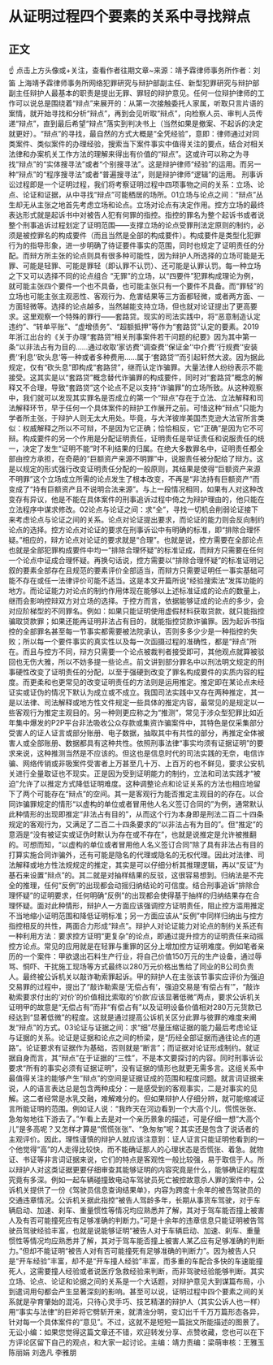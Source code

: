 # 从证明过程四个要素的关系中寻找辩点
## 正文
☝ 点击上方头像或+关注，查看作者往期文章~来源：靖予霖律师事务所作者：刘笛 上海靖予霖律师事务所网络犯罪研究与辩护部副主任、新型犯罪研究与辩护部副主任辩护人最基本的职责是提出无罪、罪轻的辩护意见。任何一位辩护律师的工作可以说总是围绕着“辩点”来展开的：从第一次接触委托人家属，听取只言片语的案情，就开始寻找和分析“辩点”，再到会见听取“辩点”，向检察人员、审判人员传递“辩点”，直到最后希望“辩点”落实到判决书上（当然如果是撤案、不起诉的决定就更好）。“辩点”的寻找，最自然的方式大概是“全凭经验”，意即：律师通过对同类案件、类似案件的办理经验，搜索当下案件事实中值得关注的要点，结合对相关法律和办案机关工作方法的理解来得出有价值的“辩点”。这或许可以称之为寻找“辩点”的“实体搜寻法”或者“个别搜寻法”。这是辩护律师“经验”的运用。而另一种“辩点”的“程序搜寻法”或者“普遍搜寻法”，则是辩护律师“逻辑”的运用。 刑事诉讼过程即是一个证明过程，我们将考察证明过程中四项事物之间的关系：立场、论点、论证和证据，从中寻找“辩点”可能栖居的场所。01立场与论点之间：“辩点”丛生却无从主张之地首先考虑立场和论点。立场对论点有决定作用。控方立场的最终表达形式就是起诉书中对被告人犯有何罪的指控。指控的罪名为整个起诉书或者说整个刑事追诉过程划定了证明范围——支撑立场的论点受罪刑法定原则的制约，必须是被控罪名的构成要件（而且当然是全部的构成要件）。构成要件是类型化犯罪行为的指导形象，进一步明确了待证要件事实的范围，同时也规定了证明责任的分配。而辩方所主张的论点则具有很多种可能性，因为辩护人所选择的立场可能是无罪、可能是轻罪、可能是罪轻（即认罪不认罚）、还可能是认罪认罚。每一种立场之下又可以选择不同的论点组合 “无罪”的立场，以“四要件”犯罪构成理论为例，就可能主张四个要件一个也不具备，也可能主张只有一个要件不具备。而“罪轻”的立场也可能主张主观恶性、客观行为、危害结果等三方面都轻微，或者两方面、一方面轻微等。选择的论点越多，当然越能支持立场，但也就对论证提出了更高要求。这里观察一个特殊的罪行——套路贷。现实的司法实践中，将“恶意制造认定违约”、“转单平账”、“虚增债务”、“超额抵押”等作为“套路贷”认定的要素。2019年浙江出台的《关于办理“套路贷”相关刑事案件若干问题的纪要》因为其中第一条“以非法占有为目的……通过收取‘家访费’‘调查费’‘保证金’‘中介费’‘行规费’‘安装费’‘利息’‘砍头息’等一种或者多种费用……属于‘套路贷’”而引起轩然大波。因为据此规定，仅有“砍头息”即构成“套路贷”，继而认定诈骗罪。大量法律人纷纷表示不能接受。这其实是以“套路贷”概念替代诈骗罪的构成要件，同时对“套路贷”概念的解释又不合理，导致“套路贷”这个论点不足以支持“诈骗罪”的立场所致。从这种观察中，我们就可以发现其实罪名是否成立的第一个“辩点”存在于立法、立法解释和司法解释环节，早于任何一个具体案件的辩护工作展开之前。可惜这种“辩点”只能为学者所主张，于辩护人则无太大用处。毕竟，与大洋彼岸美国杰克逊大法官所言类似：权威解释之所以不可辩，不是因为它正确；恰恰相反，它“正确”是因为它不可辩。构成要件的另一个作用是分配证明责任，证明责任是举证责任和说服责任的统一，决定了发生“证明不能”时不利结果的归属。在绝大多数罪名中，证明责任都全部由控方承担，在奇葩的“巨额资产来源不明罪”中，说服责任被分配给了辩方。这是以规定的形式强行改变证明责任分配的一般原则，其结果是使得“巨额资产来源不明罪”这个立场成立所需的论点发生了根本改变，不再是“非法持有巨额资产”而变成了“持有巨额资产且不说明合法来源”。与上一段情况相同，如果有人对这种改变存有异议，他是不能在具体案件的刑事追诉过程中倚之为辩护理由的，他只能在立法程序中谋求修改。02论点与论证之间：求“全”，寻找一切机会削弱论证接下来考虑论点与论证之间的关系。论点对论证提出要求，而论证的能力则会反向制约论点的选择。控方论点对论证的要求在刑事诉讼中有明确的标准，即“排除合理怀疑。”相应的，辩方论点对论证的要求就是“合理”。也就是说，控方需要在全部论点也就是全部犯罪构成要件中均一“排除合理怀疑”的标准证成，而辩方只需要在任何一个论点中证成合理怀疑。再换句话说，控方需要以“排除合理怀疑”的标准证明记叙的要素全部存在且规范的要素评价全部适当，而辩方只需要证明任一事实基础可能不存在或任一法律评价可能不适当。这是本文开篇所说“经验搜索法”发挥功能的地方。而论证能力对论点的制约作用体现在能够以上述标准证成的论点的数量上，继而会影响控辩双方对立场的选择。于控方而言，依据能够证成的论点的多少，会对应阶梯型的不同罪名。例如：如果只能证明使用虚假材料获取贷款，就只能指控骗取贷款罪；如果还能再证明非法占有目的，就能指控贷款诈骗罪。因为起诉书指控的全部罪名甚至每一节事实都需要被法院承认，否则多多少少是一种指控的失败；所以每一个要件事实的真实性以及每一次函摄过程的准确性，都是“辩点”所在。而且与控方不同，辩方只需要一个论点被裁判者接受即可，其他观点就算被驳回也无伤大雅，所以不妨多提一些论点。前文讲到部分罪名中以刑法明文规定的刑事硬性改变了证明责任的分配，以至于强硬到改变了罪名构成要件的实质内容的程度。而更柔和也更常见的改变证明责任的方法则是运用推定。推定即在某论点未经证实或证伪的情况下默认为成立或不成立。我国司法实践中又存在两种推定，其一是以法律、司法解释或地方性文件规定一些具体的推定内容，最常见的是规定以一些客观行为推定主观目的。另一种则更应称之为“推测”，常见于涉众型犯罪比如近年集中爆发的P2P平台非法吸收公众存款或集资诈骗案件中，其特色是仅采集部分受害人的证人证言或部分账册、电子数据，抽取其中有共性的部分，再推定全体被害人或全部账册、数据都具有这种共性。依照刑事法律“事实均须有证据证明”的要求来说，这种推测当然是不应该的。但这也是信息时代的司法实践的无奈，电信诈骗、网络传销或非吸案件受害者上万甚至几十万、上百万的也不鲜见，要求公安机关进行全量取证也不现实。正是因为受到证明能力的制约，立法和司法实践才“被迫”允许了以推定方式降低证明难度。这种调整论点和论证关系的方法也相应地留下了两个可能存在“辩点”的空间。其一是客观行为能否推定主观目的的存在。以合同诈骗罪规定的情形“以虚构的单位或者冒用他人名义签订合同的”为例，通常默认此种情形的出现即推定“非法占有目的”，从而这个行为本身即是刑法二百二十四条规定的客观行为，又满足了二百二十四条要求的“以非法占有为目的”。但“推定”的意涵是“没有被证实或证伪时默认为存在或不存在”，也就是说推定是允许被推翻的。可想而知，“以虚构的单位或者冒用他人名义签订合同”除了具有非法占有目的打算实施合同诈骗外，还有可能是隐名的代理或隐名的无权代理。因此对法律、司法解释或地方性法规规定的推定，其实是可以仔细分析其推理逻辑，再以“反证”为基石来设置“辩点”的。其二就是对抽样结果的反驳，这很容易想到。归纳法是不完全的推理，任何“反例”的出现都会动摇归纳结论的可信度。结合刑事追诉“排除合理怀疑”的证明要求，任何明确“反例”的出现都会使得基于抽样的归纳结果存在合理怀疑。面对此种情形，辩护人一方面应该强调控方证明责任，阻止控方滥用推定不当地缩小证明范围和降低证明标准；另一方面应该从“反例”中同样归纳出与控方指控相反的共性，两面合力形成“辩点”。辩护人对论证能力对论点的制约关系还有一种利用方法：要求控方证明“更复杂”的论点，即通过提升控方的证明责任来动摇控方论点。常见的应用就是在轻罪与重罪的区分上增加控方证明难度。例如笔者亲历的一个案件：甲欲退出石料生产行业，将自己价值150万元的生产设备，通过辱骂、恫吓、干扰施工现场等方式最终以280万元价格出售给了同业的B公司负责人。最终被公诉机关以敲诈勒索罪起诉。甲的辩护人在主张该节事实应评价为强迫交易罪的过程中，提出了“敲诈勒索是‘无偿占有’，强迫交易是‘有偿占有’”，“敲诈勒索要求付出的‘对价’的价值相比索取的‘价款’应该显著低微”两点，要求公诉机关证明甲的故意是“无偿占有”而非“有偿占有”以及证明设备价值相对280万元货款已经达到“显著低微”的程度。这就是通过提高公诉机关区分此罪与彼罪的难度来阐发“辩点”的方式。03论证与证据之间：求“细”尽量压缩证据的能力最后考虑论证与证据的关系。论证是证据和论点之间的桥梁，是“历经全部证据而通往论点的道路”。论证要求有证据作为基础，否则就是“断言”；而证据对论证形成制约。就证据自身而言，其“辩点”在于证据的“三性”，不是本文要探讨的内容。同时刑事诉讼要求“所有的事实必须有证据证明”，没有证据的情形也就更无需多言。这组关系中最值得关注的能够产生“辩点”的空间是证据证成的范围和程度问题。就言词证据来说，人的语言表达总是包含两种成分：一是感受到的客观事实，二是对事实的见解。这二者经常是水乳交融，难解难分的。但如果辩护人仔细分辨，就可能缩减证言所能证明的范围。例如证人说：“我昨天在河边看到一个大高个儿，慌慌张张、急匆匆地往下游去了。”乍看上去是对一个亲历景象的描述，可是仔细一想“大高个儿”是多高呢？又怎样才算是“慌慌张张”、“急匆匆”呢？其实还是包含了说话者的主观评价。因此，理性谨慎的辩护人就应该注意到：证人证言只能证明他看到的一个他觉得“高”的人走得比较快，而不能确证那人的心理状态是否慌张、着急。就物证、书证等非言词证据来说，它们的特点是客观性一般比较强，易于取信于人。所以辩护人对这类证据更要仔细审查其能够证明的内容究竟是什么，能够确证的程度究竟有多深。例如一起车辆碰撞致电动车驾驶员死亡被控故意杀人罪的案件中，公诉机关提供了一份《驾驶员信息查询结果单》，内容为跨度十余年的被告驾驶员的交通违章情况。公诉机关据此指控“被告人驾龄多年，长期从事货车驾驶，对于车辆启动、加速、刹车、重量惯性等情况均应熟悉并了解，其对于驾车能否撞上被害人及有否可能撞死应有足够准确的判断力。”可是十余年的违章信息只能证明被告驾驶员驾驶经验丰富，也就是说能够证明“被告人对于车辆启动、加速、刹车、重量惯性等情况均应熟悉并了解，其对于驾车能否撞上被害人某乙应有足够准确的判断力。”但却不能证明“被告人对有否可能撞死有足够准确的判断力”。因为被告人只是“开车经验”丰富，却不是“开车撞人经验”丰富，而多重的车配合多快的车速能撞死人，这需要撞人经验或者说医疗急救经验来判断，而非驾驶经验能够判断。其实立场、论点、论证和论据之间的关系是一个大话题，对辩护意见大到谋篇布局，小到遣词用句都会产生显著深刻的影响。甚至可以说，证明过程中四个要素之间的关系就是孕育肇始的混沌，只待心灵手巧、技艺精湛的辩护人（其实公诉人也一样）用“事实与法律”的巨斧将它劈斩开来，就清浊分明，变幻出千千万万篇形态各异，针对每一个具体案件的“意见”。不过，这就不是短短一篇拙文所能描述的图景了。无讼小编：如果您觉得这篇文章还不错，欢迎转发分享、点赞收藏，您也可以在下方评论区留下自己的观点，和大家一起讨论。主编：靖力责编：梁萌审核：王雅玉 陈丽娟 刘逸凡 李雅朋
